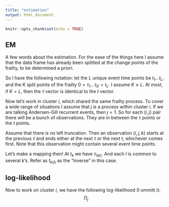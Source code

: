 ```yaml
---
title: "estimation"
output: html_document
---
```


```r
knitr::opts_chunk$set(echo = TRUE)
```

## EM
A few words about the estimation. 
For the ease of the things here I assume that the data frame has already been splitted at the change points of the frailty, to be determined a priori. 

So I have the following notation: let the $L$ unique event time points be $t_1 ... t_L$, and the $K$ split points of the frailty $0 = \tau_1 ... \tau_K = t_L$. I assume $K \leq L$. At most, if $K = L$, then the $\tau$ vector is identical to the $t$ vector. 

Now let's work in cluster $i$, which shared the same frailty process. To cover a wide range of situations I assume that $j$ is a process within cluster $i$. If we are talking Andersen-Gill recurrent events, then $j = 1$. So for each $(i,j)$ pair there will be a bunch of observations. They are in between the $\tau$ points or the $t$ points. 

Assume that there is no left truncation. Then an observation $(i,j,k)$ starts at the previous $\tau$ and ends either at the next $\tau$ or the next $t$, whichever comes first. Note that this observation might contain several event time points. 

Let's make a mapping then!
At $t_k$ we have $\tau_{l(k)}$. And each $l$ is common to several $k$'s. Refer as $t_{k(l)}$ as the "inverse" in this case. 

## log-likelihood
Now to work on cluster $i$, we have the following log-likelihood (I ommitt $i$):
$$
\prod_j 
$$
